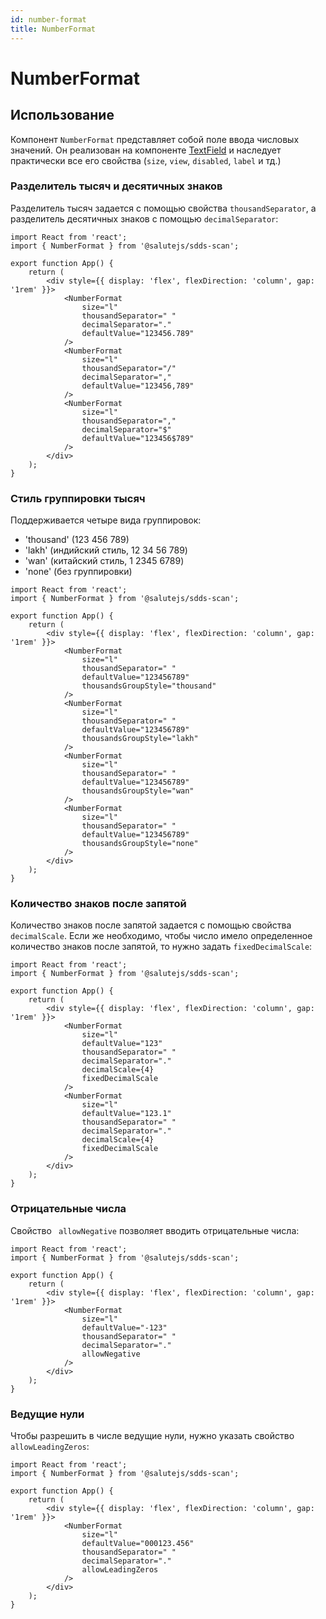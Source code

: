 ```yaml
---
id: number-format
title: NumberFormat
---
```



# NumberFormat
<Description name="NumberFormat" />
<PropsTable name="NumberFormat" exclude={['css']} />

## Использование
Компонент `NumberFormat` представляет собой поле ввода числовых значений.
Он реализован на компоненте [TextField](https://plasma.sberdevices.ru//components/textfield/)
и наследует практически все его свойства (`size`, `view`, `disabled`, `label` и тд.)

### Разделитель тысяч и десятичных знаков
Разделитель тысяч задается с помощью свойства `thousandSeparator`, 
а разделитель десятичных знаков с помощью `decimalSeparator`:

```tsx live
import React from 'react';
import { NumberFormat } from '@salutejs/sdds-scan';

export function App() {
    return (
        <div style={{ display: 'flex', flexDirection: 'column', gap: '1rem' }}>
            <NumberFormat
                size="l"
                thousandSeparator=" "
                decimalSeparator="."
                defaultValue="123456.789"
            />
            <NumberFormat
                size="l"
                thousandSeparator="/"
                decimalSeparator=","
                defaultValue="123456,789"
            />
            <NumberFormat
                size="l"
                thousandSeparator=","
                decimalSeparator="$"
                defaultValue="123456$789"
            />
        </div>
    );
}
```

### Стиль группировки тысяч
Поддерживается четыре вида группировок:
- 'thousand' (123 456 789)
- 'lakh' (индийский стиль, 12 34 56 789)
- 'wan' (китайский стиль, 1 2345 6789)
- 'none' (без группировки)

```tsx live
import React from 'react';
import { NumberFormat } from '@salutejs/sdds-scan';

export function App() {
    return (
        <div style={{ display: 'flex', flexDirection: 'column', gap: '1rem' }}>
            <NumberFormat
                size="l"
                thousandSeparator=" "
                defaultValue="123456789"
                thousandsGroupStyle="thousand"
            />
            <NumberFormat
                size="l"
                thousandSeparator=" "
                defaultValue="123456789"
                thousandsGroupStyle="lakh"
            />
            <NumberFormat
                size="l"
                thousandSeparator=" "
                defaultValue="123456789"
                thousandsGroupStyle="wan"
            />
            <NumberFormat
                size="l"
                thousandSeparator=" "
                defaultValue="123456789"
                thousandsGroupStyle="none"
            />
        </div>
    );
}
```

### Количество знаков после запятой
Количество знаков после запятой задается с помощью свойства `decimalScale`.
Если же необходимо, чтобы число имело определенное количество знаков после запятой, то нужно задать `fixedDecimalScale`:

```tsx live
import React from 'react';
import { NumberFormat } from '@salutejs/sdds-scan';

export function App() {
    return (
        <div style={{ display: 'flex', flexDirection: 'column', gap: '1rem' }}>
            <NumberFormat
                size="l"
                defaultValue="123"
                thousandSeparator=" "
                decimalSeparator="."
                decimalScale={4}
                fixedDecimalScale
            />
            <NumberFormat
                size="l"
                defaultValue="123.1"
                thousandSeparator=" "
                decimalSeparator="."
                decimalScale={4}
                fixedDecimalScale
            />
        </div>
    );
}
```

### Отрицательные числа
Свойство ` allowNegative` позволяет вводить отрицательные числа:

```tsx live
import React from 'react';
import { NumberFormat } from '@salutejs/sdds-scan';

export function App() {
    return (
        <div style={{ display: 'flex', flexDirection: 'column', gap: '1rem' }}>
            <NumberFormat
                size="l"
                defaultValue="-123"
                thousandSeparator=" "
                decimalSeparator="."
                allowNegative
            />
        </div>
    );
}
```

### Ведущие нули
Чтобы разрешить в числе ведущие нули, нужно указать свойство `allowLeadingZeros`:

```tsx live
import React from 'react';
import { NumberFormat } from '@salutejs/sdds-scan';

export function App() {
    return (
        <div style={{ display: 'flex', flexDirection: 'column', gap: '1rem' }}>
            <NumberFormat
                size="l"
                defaultValue="000123.456"
                thousandSeparator=" "
                decimalSeparator="."
                allowLeadingZeros
            />
        </div>
    );
}
```
